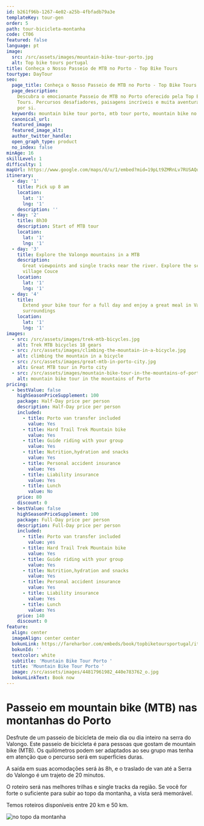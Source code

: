 ```yaml
---
id: b261f96b-1267-4e02-a25b-4fbfadb79a3e
templateKey: tour-gen
order: 5
path: tour-bicicleta-montanha
code: CT06
featured: false
language: pt
image:
  src: /src/assets/images/mountain-bike-tour-porto.jpg
  alt: Top bike tours portugal
title: Conheça o Nosso Passeio de MTB no Porto - Top Bike Tours
tourtype: DayTour
seo:
  page_title: Conheça o Nosso Passeio de MTB no Porto - Top Bike Tours
  page_description:
    Descubra o emocionante Passeio de MTB no Porto oferecido pela Top Bike
    Tours. Percursos desafiadores, paisagens incríveis e muita aventura esperam
    por si.
  keywords: mountain bike tour porto, mtb tour porto, mountain bike no porto
  canonical_url:
  featured_image:
  featured_image_alt:
  author_twitter_handle:
  open_graph_type: product
  no_index: false
minAge: 16
skillLevel: 1
difficulty: 1
mapUrl: https://www.google.com/maps/d/u/1/embed?mid=19pLt9ZMRnLv7RUSAQqpybO9X-oNSSOhV
itinerary:
  - day: '1'
    title: Pick up 8 am
    location:
      lat: '1'
      lng: '1'
    description: ''
  - day: '2'
    title: 8h30
    description: Start of MTB tour
    location:
      lat: '1'
      lng: '1'
  - day: '3'
    title: Explore the Valongo mountains in a MTB
    description:
      Great viewpoints and single tracks near the river. Explore the schist
      village Couce
    location:
      lat: '1'
      lng: '1'
  - day: '4'
    title:
      Extend your bike tour for a full day and enjoy a great meal in Valongo
      surroundings
    location:
      lat: '1'
      lng: '1'
images:
  - src: /src/assets/images/trek-mtb-bicycles.jpg
    alt: Trek MTB bicycles 18 gears
  - src: /src/assets/images/climbing-the-mountain-in-a-bicycle.jpg
    alt: climbing the mountain in a bicycle
  - src: /src/assets/images/great-mtb-in-porto-city.jpg
    alt: Great MTB tour in Porto city
  - src: /src/assets/images/mountain-bike-tour-in-the-mountains-of-porto-portugal.jpg
    alt: mountain bike tour in the mountains of Porto
pricing:
  - bestValue: false
    highSeasonPriceSupplement: 100
    package: Half-Day price per person
    description: Half-Day price per person
    included:
      - title: Porto van transfer included
        value: Yes
      - title: Hard Trail Trek Mountain bike
        value: Yes
      - title: Guide riding with your group
        value: Yes
      - title: Nutrition,hydration and snacks
        value: Yes
      - title: Personal accident insurance
        value: Yes
      - title: Liability insurance
        value: Yes
      - title: Lunch
        value: No
    price: 80
    discount: 0
  - bestValue: false
    highSeasonPriceSupplement: 100
    package: Full-Day price per person
    description: Full-Day price per person
    included:
      - title: Porto van transfer included
        value: yes
      - title: Hard Trail Trek Mountain bike
        value: Yes
      - title: Guide riding with your group
        value: Yes
      - title: Nutrition,hydration and snacks
        value: Yes
      - title: Personal accident insurance
        value: Yes
      - title: Liability insurance
        value: Yes
      - title: Lunch
        value: Yes
    price: 140
    discount: 0
feature:
  align: center
  imageAlign: center center
  bokunLink: https://fareharbor.com/embeds/book/topbiketoursportugal/items/268413/?full-items=yes&flow=479507
  bokunId: ''
  textcolor: white
  subtitle: 'Mountain Bike Tour Porto '
  title: 'Mountain Bike Tour Porto '
  image: /src/assets/images/44817961982_440e783762_o.jpg
  bokunLinkText: Book now
---
```


# Passeio em mountain bike (MTB) nas montanhas do Porto

Desfrute de um passeio de bicicleta de meio dia ou dia inteiro na serra do
Valongo. Este passeio de bicicleta é para pessoas que gostam de mountain bike
(MTB). Os quilómetros podem ser adaptados ao seu grupo mas tenha em atenção que
o percurso será em superfícies duras.

A saída em suas acomodações será às 8h, e o traslado de van até a Serra do
Valongo é um trajeto de 20 minutos.

O roteiro será nas melhores trilhas e single tracks da região. Se você for forte
o suficiente para subir ao topo da montanha, a vista será memorável.

Temos roteiros disponíveis entre 20 km e 50 km.

![no topo da montanha](/src/assets/images/mtb-tour-top-of-the-mountain.jpg 'tour de MTB no Porto em Portugal')
